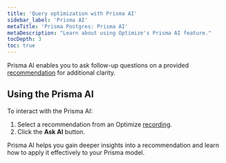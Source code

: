 ```yaml
---
title: 'Query optimization with Prisma AI'
sidebar_label: 'Prisma AI'
metaTitle: 'Prisma Postgres: Prisma AI'
metaDescription: "Learn about using Optimize's Prisma AI feature."
tocDepth: 3
toc: true
---
```


Prisma AI enables you to ask follow-up questions on a provided [recommendation](/postgres/query-optimization/recommendations) for additional clarity.

## Using the Prisma AI

To interact with the Prisma AI:

1. Select a recommendation from an Optimize [recording](/postgres/query-optimization/recordings).
2. Click the **Ask AI** button.

Prisma AI helps you gain deeper insights into a recommendation and learn how to apply it effectively to your Prisma model.